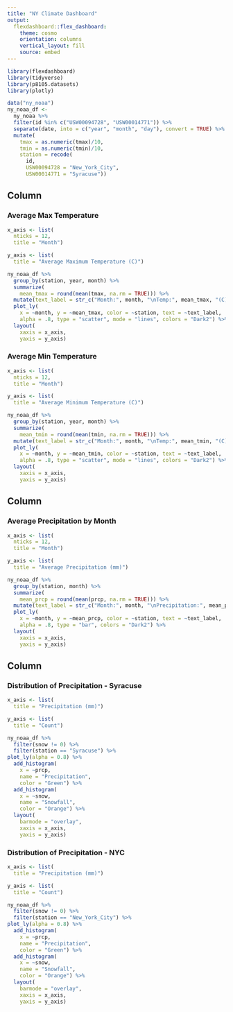 ```yaml
---
title: "NY Climate Dashboard"
output: 
  flexdashboard::flex_dashboard:
    theme: cosmo
    orientation: columns
    vertical_layout: fill
    source: embed
---
```


```r
library(flexdashboard)
library(tidyverse)
library(p8105.datasets)
library(plotly)

```

```r
data("ny_noaa")
ny_noaa_df <- 
  ny_noaa %>% 
  filter(id %in% c("USW00094728", "USW00014771")) %>% 
  separate(date, into = c("year", "month", "day"), convert = TRUE) %>% 
  mutate(
    tmax = as.numeric(tmax)/10,
    tmin = as.numeric(tmin)/10,
    station = recode(
      id, 
      USW00094728 = "New_York_City", 
      USW00014771 = "Syracuse"))

```

Column {data-width=350}
-----------------------------------------------------------------------

### Average Max Temperature

```r
x_axis <- list(
  nticks = 12,
  title = "Month")

y_axis <- list(
  title = "Average Maximum Temperature (C)")

ny_noaa_df %>% 
  group_by(station, year, month) %>% 
  summarize(
    mean_tmax = round(mean(tmax, na.rm = TRUE))) %>% 
  mutate(text_label = str_c("Month:", month, "\nTemp:", mean_tmax, "(C)")) %>%  
  plot_ly(
    x = ~month, y = ~mean_tmax, color = ~station, text = ~text_label,
    alpha = .8, type = "scatter", mode = "lines", colors = "Dark2") %>% 
  layout(
    xaxis = x_axis, 
    yaxis = y_axis)
```

### Average Min Temperature

```r
x_axis <- list(
  nticks = 12,
  title = "Month")

y_axis <- list(
  title = "Average Minimum Temperature (C)")

ny_noaa_df %>% 
  group_by(station, year, month) %>% 
  summarize(
    mean_tmin = round(mean(tmin, na.rm = TRUE))) %>% 
  mutate(text_label = str_c("Month:", month, "\nTemp:", mean_tmin, "(C)")) %>% 
  plot_ly(
    x = ~month, y = ~mean_tmin, color = ~station, text = ~text_label,
    alpha = .8, type = "scatter", mode = "lines", colors = "Dark2") %>% 
  layout(
    xaxis = x_axis, 
    yaxis = y_axis)
```


Column {data-width=350}
-----------------------------------------------------------------------

### Average Precipitation by Month

```r
x_axis <- list(
  nticks = 12,
  title = "Month")

y_axis <- list(
  title = "Average Precipitation (mm)")

ny_noaa_df %>% 
  group_by(station, month) %>% 
  summarize(
    mean_prcp = round(mean(prcp, na.rm = TRUE))) %>% 
  mutate(text_label = str_c("Month:", month, "\nPrecipitation:", mean_prcp, "(C)")) %>% 
  plot_ly(
    x = ~month, y = ~mean_prcp, color = ~station, text = ~text_label,
    alpha = .8, type = "bar", colors = "Dark2") %>% 
  layout(
    xaxis = x_axis, 
    yaxis = y_axis)
```

Column {data-width=350}
-----------------------------------------------------------------------

### Distribution of Precipitation - Syracuse

```r
x_axis <- list(
  title = "Precipitation (mm)")

y_axis <- list(
  title = "Count")

ny_noaa_df %>% 
  filter(snow != 0) %>% 
  filter(station == "Syracuse") %>% 
plot_ly(alpha = 0.8) %>%
  add_histogram(
    x = ~prcp, 
    name = "Precipitation", 
    color = "Green") %>%        
  add_histogram(
    x = ~snow, 
    name = "Snowfall", 
    color = "Orange") %>%    
  layout(
    barmode = "overlay", 
    xaxis = x_axis, 
    yaxis = y_axis)
```

### Distribution of Precipitation - NYC

```r
x_axis <- list(
  title = "Precipitation (mm)")

y_axis <- list(
  title = "Count")

ny_noaa_df %>% 
  filter(snow != 0) %>% 
  filter(station == "New_York_City") %>% 
plot_ly(alpha = 0.8) %>%
  add_histogram(
    x = ~prcp, 
    name = "Precipitation", 
    color = "Green") %>%        
  add_histogram(
    x = ~snow, 
    name = "Snowfall", 
    color = "Orange") %>%    
  layout(
    barmode = "overlay", 
    xaxis = x_axis, 
    yaxis = y_axis)
```

